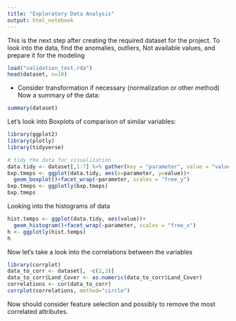 ```yaml
---
title: "Exploratory Data Analysis"
output: html_notebook
---
```


This is the next step after creating the required dataset for the project. To look into the data, find the anomalies, outliers, Not available values, and prepare it for the modeling
```r
load("validation_test.rda")
head(dataset, n=10)
```


* Consider transformation if necessary (normalization or other method)
Now a summary of the data:
```r
summary(dataset)
```

Let's look into Boxplots of comparison of similar variables:
```r
library(ggplot2)
library(plotly)
library(tidyverse)

# tidy the data for visualization
data.tidy <- dataset[,1:7] %>% gather(key = "parameter", value = "value", -c(lat, lon))
bxp.tmeps <- ggplot(data.tidy, aes(x=parameter, y=value))+
  geom_boxplot()+facet_wrap(~parameter, scales = "free_y")
bxp.tmeps <- ggplotly(bxp.tmeps)
bxp.tmeps
```

Looking into the histograms of data

```r
hist.temps <- ggplot(data.tidy, aes(value))+
  geom_histogram()+facet_wrap(~parameter, scales = "free_x")
h <- ggplotly(hist.temps)
h
```

Now let's take a look into the correlations between the variables

```r
library(corrplot)
data_to_corr <- dataset[, -c(2,3)]
data_to_corr$Land_Cover <- as.numeric(data_to_corr$Land_Cover)
correlations <- cor(data_to_corr)
corrplot(correlations, method="circle")
```
Now should consider feature selection and possibly to remove the most correlated attributes.
